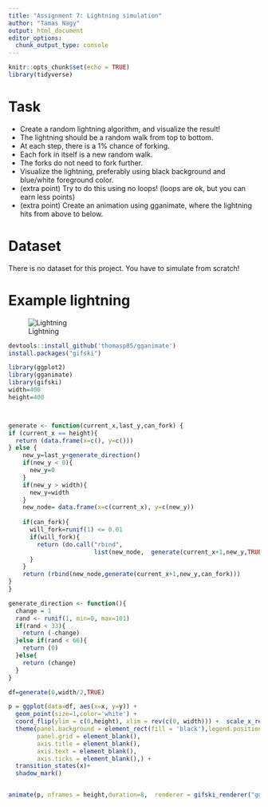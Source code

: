 ```yaml
---
title: "Assignment 7: Lightning simulation"
author: "Tamas Nagy"
output: html_document
editor_options: 
  chunk_output_type: console
---
```


```r
knitr::opts_chunk$set(echo = TRUE)
library(tidyverse)
```


# Task

- Create a random lightning algorithm, and visualize the result!
- The lightning should be a random walk from top to bottom.
- At each step, there is a 1% chance of forking.
- Each fork in itself is a new random walk.
- The forks do not need to fork further.
- Visualize the lightning, preferably using black background and blue/white foreground color. 
- (extra point) Try to do this using no loops! (loops are ok, but you can earn less points)
- (extra point) Create an animation using gganimate, where the lightning hits from above to below.

# Dataset

There is no dataset for this project. You have to simulate from scratch!

# Example lightning

![Lightning](assignment_7_example/example_lightning.png)

```r

devtools::install_github('thomasp85/gganimate')
install.packages("gifski")
```

```r
library(ggplot2)
library(gganimate)
library(gifski)
width=400
height=400



generate <- function(current_x,last_y,can_fork) {
if (current_x == height){
  return (data.frame(x=c(), y=c()))
} else {
    new_y=last_y+generate_direction()
    if(new_y < 0){
      new_y=0
    }
    if(new_y > width){
      new_y=width
    }
    new_node= data.frame(x=c(current_x), y=c(new_y))
  
    if(can_fork){
      will_fork=runif(1) <= 0.01
      if(will_fork){
        return (do.call("rbind", 
                        list(new_node,  generate(current_x+1,new_y,TRUE),                        generate(current_x+1,new_y,FALSE))))
      }
    }
    return (rbind(new_node,generate(current_x+1,new_y,can_fork)))
}         
}

generate_direction <- function(){
  change = 1
  rand <- runif(1, min=0, max=101)
  if(rand < 33){
    return (-change)
  }else if(rand < 66){
    return (0)
  }else{
    return (change)
  }
}

df=generate(0,width/2,TRUE)

p = ggplot(data=df, aes(x=x, y=y)) +
  geom_point(size=1,color='white') +  
  coord_flip(ylim = c(0,height), xlim = rev(c(0, width))) +  scale_x_reverse() +
  theme(panel.background = element_rect(fill = 'black'),legend.position = "none",
        panel.grid = element_blank(),
        axis.title = element_blank(),
        axis.text = element_blank(),
        axis.ticks = element_blank(),) +
  transition_states(x)+
  shadow_mark()


animate(p, nframes = height,duration=8,  renderer = gifski_renderer("gganim.gif"))
```

